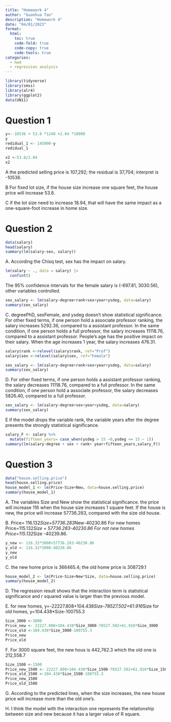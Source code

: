 ```yaml
---
title: "Homework 4"
author: "Guanhua Tan"
description: "Homework 4"
date: "04/01/2023"
format:
  html:
    toc: true
    code-fold: true
    code-copy: true
    code-tools: true
categories:
  - hw4
  - regression analysis
---
```


```r
library(tidyverse)
library(smss)
library(alr4)
library(ggplot2)
data(UN11)
```

# Question 1

```r
y<--10536 + 53.8 *1240 +2.84 *18000
y
redidual_1 <- 145000-y
redidual_1

x2 <-53.8/2.84
x2
```

A the predicted selling price is 107,292; the residual is 37,704; interpret is -10536.

B For fixed lot size, if the house size increase one square feet, the house price will increase 53.8.

C if the lot size need to increase 18.94, that will have the same impact as a one-square-foot increase in home size.


# Question 2
```r
data(salary)
head(salary)
summary(lm(salary~sex, salary))
```

A. According the Chisq test, sex has the impact on salary.

```r
lm(salary ~ ., data = salary) |>
  confint()
```
The 95% confidence intervals for the female salary is (-697.81, 3030.56), other variables controlled.

```r

sex_salary <- lm(salary~degree+rank+sex+year+ysdeg, data=salary)
summary(sex_salary)
```
C. degreePhD, sexFemale, and ysdeg doesn't show statistical significance. For other fixed terms, if one person hold a associate professor ranking, the salary increases 5292.36, compared to a assistant professor. In the same condition, if one person holds a full professor, the salary increases 11118.76, compared to a assistant professor. People's age has the positive impact on their salary. When the age increases 1 year, the salary increases 476.31.

```r
salary$rank <-relevel(salary$rank, ref="Prof")
salary$sex <-relevel(salary$sex, ref="Female")

sex_salary <- lm(salary~degree+rank+sex+year+ysdeg, data=salary)
summary(sex_salary)
```

D. For other fixed terms, if one person holds a assistant professor ranking, the salary decreases 11118.76, compared to a full professor. In the same condition, if one person hold a associate professor, the salary decreases 5826.40, compared to a full professor.

```r
sex_salary <- lm(salary~degree+sex+year+ysdeg, data=salary)
summary(sex_salary)
```
E if the model drops the variable rank, the variable years after the degree presents the strongly statistical significance.

```r
salary_F <- salary %>%
  mutate(fifteen_years= case_when(ysdeg > 15 ~0,ysdeg <= 15 ~ 1))
summary(lm(salary~degree + sex + rank+ year+fifteen_years,salary_F))

```

# Question 3

```r
data("house.selling.price")
head(house.selling.price)
house_model_1 <- lm(Price~Size+New, data=house.selling.price)
summary(house_model_1)
```
A. The variables Size and New show the statistical significance. the price will increase 116 when the house size increases 1 square feet. If the house is new, the price will increase 57736.283, compared with the size old house.

B. Price= 116.132*Size+57736.283*New-40230.86
For new homes
Price=115.132*Size + 57736.283-40230.86
For not new homes
Price=115.132*Size -40239.86.

```r
y_new <- 116.32*3000+57736.283-40230.86
y_old <- 116.32*3000-40230.86
y_new
y_old
```

C. the new home price is 366465.4; the old home price is 308729.1

```r
house_model_2 <- lm(Price~Size+New*Size, data=house.selling.price)
summary(house_model_2)

```
D. The regression result shows that the interaction term is statistical significance and r squared value is larger than the previous model.

E. for new homes, y=-22227.808+104.438*Size-78527.502+61.916*Size
for old homes, y=104.438*Size-100755.3

```r
Size_3000 <-3000
Price_new <- 22227.808+104.438*Size_3000-78527.502+61.916*Size_3000
Price_old <-104.438*Size_3000-100755.3
Price_new
Price_old
```
F. For 3000 square feet, the new hous is 442,762.3 which the old one is 212,558.7

```r
Size_1500 <-1500
Price_new_1500 <- 22227.808+104.438*Size_1500-78527.502+61.916*Size_1500
Price_old_1500 <-104.438*Size_1500-100755.3
Price_new_1500
Price_old_1500
```

G. According to the predicted lines, when the size increases, the new house price will increase more than the old one's.

H. I think the model with the interaction one represents the relationship between size and new because it has a larger value of R square.








